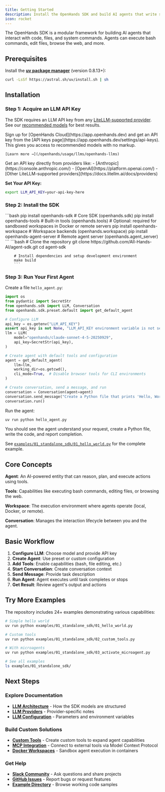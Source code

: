 ```yaml
---
title: Getting Started
description: Install the OpenHands SDK and build AI agents that write software.
icon: rocket
---
```


The OpenHands SDK is a modular framework for building AI agents that interact with code, files, and system commands. Agents can execute bash commands, edit files, browse the web, and more.

## Prerequisites

Install the **[uv package manager](https://docs.astral.sh/uv/)** (version 0.8.13+):

```bash
curl -LsSf https://astral.sh/uv/install.sh | sh
```

## Installation

### Step 1: Acquire an LLM API Key

The SDK requires an LLM API key from any [LiteLLM-supported provider](https://docs.litellm.ai/docs/providers). See our [recommended models](/openhands/usage/llms/llms) for best results.

<AccordionGroup>
  <Accordion title="Option 1: OpenHands Cloud (Recommended)" icon="cloud">
    Sign up for [OpenHands Cloud](https://app.openhands.dev) and get an API key from the [API keys page](https://app.openhands.dev/settings/api-keys). This gives you access to recommended models with no markup.
    
    [Learn more →](/openhands/usage/llms/openhands-llms)
  </Accordion>

  <Accordion title="Option 2: Direct Provider" icon="key">
    Get an API key directly from providers like:
    - [Anthropic](https://console.anthropic.com/)
    - [OpenAI](https://platform.openai.com/)
    - [Other LiteLLM-supported providers](https://docs.litellm.ai/docs/providers)
  </Accordion>
</AccordionGroup>

**Set Your API Key:**

```bash
export LLM_API_KEY=your-api-key-here
```

### Step 2: Install the SDK

<AccordionGroup>
  <Accordion title="Option 1: Install via PyPI" icon="box">
    ```bash
    pip install openhands-sdk # Core SDK (openhands.sdk)
    pip install openhands-tools  # Built-in tools (openhands.tools)
    # Optional: required for sandboxed workspaces in Docker or remote servers
    pip install openhands-workspace # Workspace backends (openhands.workspace)
    pip install openhands-agent-server # Remote agent server (openhands.agent_server)
    ```
  </Accordion>

  <Accordion title="Option 2: Install from Source" icon="code">
        ```bash
        # Clone the repository
        git clone https://github.com/All-Hands-AI/agent-sdk.git
        cd agent-sdk

        # Install dependencies and setup development environment
        make build
        ```
  </Accordion>
</AccordionGroup>


### Step 3: Run Your First Agent

Create a file `hello_agent.py`:

```python
import os
from pydantic import SecretStr
from openhands.sdk import LLM, Conversation
from openhands.sdk.preset.default import get_default_agent

# Configure LLM
api_key = os.getenv("LLM_API_KEY")
assert api_key is not None, "LLM_API_KEY environment variable is not set."
llm = LLM(
    model="openhands/claude-sonnet-4-5-20250929",
    api_key=SecretStr(api_key),
)

# Create agent with default tools and configuration
agent = get_default_agent(
    llm=llm,
    working_dir=os.getcwd(),
    cli_mode=True,  # Disable browser tools for CLI environments
)

# Create conversation, send a message, and run
conversation = Conversation(agent=agent)
conversation.send_message("Create a Python file that prints 'Hello, World!'")
conversation.run()
```

Run the agent:

```bash
uv run python hello_agent.py
```

You should see the agent understand your request, create a Python file, write the code, and report completion.

See [`examples/01_standalone_sdk/01_hello_world.py`](https://github.com/All-Hands-AI/agent-sdk/blob/main/examples/01_standalone_sdk/01_hello_world.py) for the complete example.

## Core Concepts

**Agent**: An AI-powered entity that can reason, plan, and execute actions using tools.

**Tools**: Capabilities like executing bash commands, editing files, or browsing the web.

**Workspace**: The execution environment where agents operate (local, Docker, or remote).

**Conversation**: Manages the interaction lifecycle between you and the agent.

## Basic Workflow

1. **Configure LLM**: Choose model and provide API key
2. **Create Agent**: Use preset or custom configuration
3. **Add Tools**: Enable capabilities (bash, file editing, etc.)
4. **Start Conversation**: Create conversation context
5. **Send Message**: Provide task description
6. **Run Agent**: Agent executes until task completes or stops
7. **Get Result**: Review agent's output and actions


## Try More Examples

The repository includes 24+ examples demonstrating various capabilities:

```bash
# Simple hello world
uv run python examples/01_standalone_sdk/01_hello_world.py

# Custom tools
uv run python examples/01_standalone_sdk/02_custom_tools.py

# With microagents
uv run python examples/01_standalone_sdk/03_activate_microagent.py

# See all examples
ls examples/01_standalone_sdk/
```


## Next Steps

### Explore Documentation

- **[LLM Architecture](/sdk/arch/llms/index)** - How the SDK models are structured
- **[LLM Providers](/sdk/arch/llms/providers)** - Provider-specific notes
- **[LLM Configuration](/sdk/arch/llms/configuration)** - Parameters and environment variables

### Build Custom Solutions

- **[Custom Tools](/sdk/guides/custom-tools)** - Create custom tools to expand agent capabilities
- **[MCP Integration](/sdk/guides/mcp-integration)** - Connect to external tools via Model Context Protocol
- **[Docker Workspaces](/sdk/guides/remote-agent-server/docker-sandboxed-server)** - Sandbox agent execution in containers

### Get Help

- **[Slack Community](https://openhands.dev/joinslack)** - Ask questions and share projects
- **[GitHub Issues](https://github.com/All-Hands-AI/agent-sdk/issues)** - Report bugs or request features
- **[Example Directory](https://github.com/All-Hands-AI/agent-sdk/tree/main/examples)** - Browse working code samples
